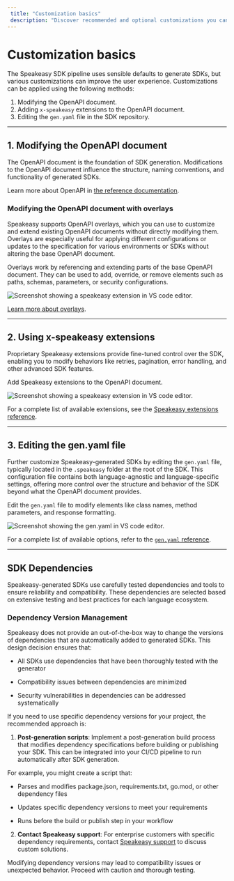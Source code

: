 ```yaml
---
 title: "Customization basics"
 description: "Discover recommended and optional customizations you can make to your Speakeasy SDK pipeline to enhance the user experience."
---
```


# Customization basics

The Speakeasy SDK pipeline uses sensible defaults to generate SDKs, but various customizations can improve the user experience. Customizations can be applied using the following methods:

1. Modifying the OpenAPI document.
2. Adding `x-speakeasy` extensions to the OpenAPI document.
3. Editing the `gen.yaml` file in the SDK repository.

---

## 1. Modifying the OpenAPI document

The OpenAPI document is the foundation of SDK generation. Modifications to the OpenAPI document influence the structure, naming conventions, and functionality of generated SDKs.

Learn more about OpenAPI in [the reference documentation](/openapi).

### Modifying the OpenAPI document with overlays

Speakeasy supports OpenAPI overlays, which you can use to customize and extend existing OpenAPI documents without directly modifying them. Overlays are especially useful for applying different configurations or updates to the specification for various environments or SDKs without altering the base OpenAPI document.

Overlays work by referencing and extending parts of the base OpenAPI document. They can be used to add, override, or remove elements such as paths, schemas, parameters, or security configurations.

![Screenshot showing a speakeasy extension in VS code editor.](../assets/overlay.png)

[Learn more about overlays](/docs/prep-openapi/overlays/create-overlays).

---

## 2. Using x-speakeasy extensions

Proprietary Speakeasy extensions provide fine-tuned control over the SDK, enabling you to modify behaviors like retries, pagination, error handling, and other advanced SDK features.

Add Speakeasy extensions to the OpenAPI document.

![Screenshot showing a speakeasy extension in VS code editor.](../assets/speakeasy-extensions.png)

For a complete list of available extensions, see the [Speakeasy extensions reference](/docs/speakeasy-extensions).

---

## 3. Editing the gen.yaml file

Further customize Speakeasy-generated SDKs by editing the `gen.yaml` file, typically located in the `.speakeasy` folder at the root of the SDK. This configuration file contains both language-agnostic and language-specific settings, offering more control over the structure and behavior of the SDK beyond what the OpenAPI document provides.

Edit the `gen.yaml` file to modify elements like class names, method parameters, and response formatting.

![Screenshot showing the gen.yaml in VS code editor.](../assets/genyaml.png)

For a complete list of available options, refer to the [`gen.yaml` reference](/docs/gen-reference).

---

## SDK Dependencies

Speakeasy-generated SDKs use carefully tested dependencies and tools to ensure reliability and compatibility. These dependencies are selected based on extensive testing and best practices for each language ecosystem.

### Dependency Version Management

Speakeasy does not provide an out-of-the-box way to change the versions of dependencies that are automatically added to generated SDKs. This design decision ensures that:

- All SDKs use dependencies that have been thoroughly tested with the generator

- Compatibility issues between dependencies are minimized

- Security vulnerabilities in dependencies can be addressed systematically

If you need to use specific dependency versions for your project, the recommended approach is:

1. **Post-generation scripts**: Implement a post-generation build process that modifies dependency specifications before building or publishing your SDK. This can be integrated into your CI/CD pipeline to run automatically after SDK generation.

For example, you might create a script that:

- Parses and modifies package.json, requirements.txt, go.mod, or other dependency files

- Updates specific dependency versions to meet your requirements

- Runs before the build or publish step in your workflow

2. **Contact Speakeasy support**: For enterprise customers with specific dependency requirements, contact [Speakeasy support](/docs/enterprise-support) to discuss custom solutions.



<Callout title="CAUTION" variant="warning">

  Modifying dependency versions may lead to compatibility issues or unexpected behavior. Proceed with caution and thorough testing.

</Callout>
